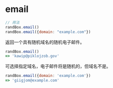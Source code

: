 # email

```js
// 用法
randBox.email()
randBox.email({domain: "example.com"})
```

返回一个具有随机域名的随机电子邮件。

```js
randBox.email()
=> 'kawip@piklojzob.gov'
```

可选择指定域名，电子邮件将是随机的，但域名不是。

```js
randBox.email({domain: 'example.com'})
=> 'giigjom@example.com'
```
